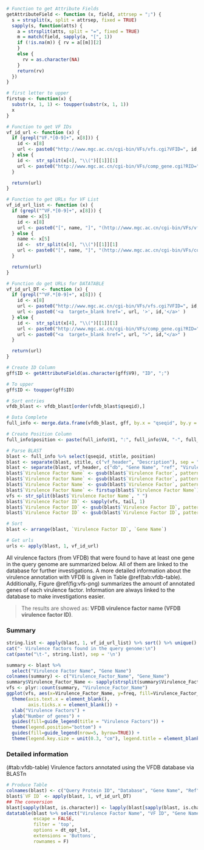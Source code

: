 ```r
# Function to get Attribute Fields
getAttributeField <- function (x, field, attrsep = ";") {
  s = strsplit(x, split = attrsep, fixed = TRUE)
  sapply(s, function(atts) {
    a = strsplit(atts, split = "=", fixed = TRUE)
    m = match(field, sapply(a, "[", 1))
    if (!is.na(m)) { rv = a[[m]][2]
    }
    else {
      rv = as.character(NA)
    }
    return(rv)
  })
}

# first letter to upper
firstup <- function(x) {
  substr(x, 1, 1) <- toupper(substr(x, 1, 1))
  x
}

# Function to get VF IDs
vf_id_url <- function (x) {
  if (grepl("VF.*[0-9]+", x[8])) {
    id <- x[8]
    url <- paste0("http://www.mgc.ac.cn/cgi-bin/VFs/vfs.cgi?VFID=", id, "#", id)
  } else {
    id <-  str_split(x[4], "\\(")[[1]][1]
    url <- paste0("http://www.mgc.ac.cn/cgi-bin/VFs/comp_gene.cgi?RID=", id)
  }

  return(url)
}

# Function to get URLs for VF List
vf_id_url_list <- function (x) {
  if (grepl("^VF.*[0-9]+", x[8])) {
    name <- x[5]
    id <- x[8]
    url <- paste0("[", name, "]", "(http://www.mgc.ac.cn/cgi-bin/VFs/vfs.cgi?VFID=", id, "#", id, ")")
  } else {
    name <- x[5]
    id <-  str_split(x[4], "\\(")[[1]][1]
    url <- paste0("[", name, "]", "(http://www.mgc.ac.cn/cgi-bin/VFs/comp_gene.cgi?RID=", id, ")")
  }

  return(url)
}

# Function do get URLs for DATATABLE
vf_id_url_DT <- function (x) {
  if (grepl("^VF.*[0-9]+", x[8])) {
    id <- x[8]
    url <- paste0("http://www.mgc.ac.cn/cgi-bin/VFs/vfs.cgi?VFID=", id, "#", id)
    url <- paste0('<a  target=_blank href=', url, '>', id,'</a>' )
  } else {
    id <-  str_split(x[4], "\\(")[[1]][1]
    url <- paste0("http://www.mgc.ac.cn/cgi-bin/VFs/comp_gene.cgi?RID=", id)
    url <- paste0("<a  target=_blank href=", url, ">", id,"</a>" )
  }

  return(url)
}

# Create ID Column
gff$ID <- getAttributeField(as.character(gff$V9), "ID", ";")

# To upper
gff$ID <- toupper(gff$ID)

# Sort entries
vfdb_blast <- vfdb_blast[order(vfdb_blast$qseqid),]

# Data Complete
full_info <- merge.data.frame(vfdb_blast, gff, by.x = "qseqid", by.y = "ID")

# Create Position Column
full_info$position <- paste(full_info$V1, ":", full_info$V4, "-", full_info$V5, sep = "")

# Parse BLAST
blast <- full_info %>% select(qseqid, stitle, position)
blast <- separate(blast, stitle, c("vf_header", "Description"), sep = " ", extra = "merge")
blast <- separate(blast, vf_header, c("db", "Gene Name", "ref", "Virulence Factor Name"), sep = "~~~", extra = "merge")
blast$`Virulence Factor Name` <- gsub(blast$`Virulence Factor`, pattern = "\\[", replacement = "")
blast$`Virulence Factor Name` <- gsub(blast$`Virulence Factor`, pattern = "\\]", replacement = "")
blast$`Virulence Factor Name` <- gsub(blast$`Virulence Factor`, pattern = "_", replacement = " ")
blast$`Virulence Factor Name` <- firstup(blast$`Virulence Factor Name`)
vfs <- str_split(blast$`Virulence Factor Name`, " ")
blast$`Virulence Factor ID` <- sapply(vfs, tail, 1)
blast$`Virulence Factor ID` <- gsub(blast$`Virulence Factor ID`, pattern = "\\(", replacement = "")
blast$`Virulence Factor ID` <- gsub(blast$`Virulence Factor ID`, pattern = "\\)", replacement = "")

# Sort
blast <- arrange(blast, `Virulence Factor ID`, `Gene Name`)

# Get urls
urls <- apply(blast, 1, vf_id_url)
```

All virulence factors (from VFDB) that were found to have at least one gene in the query genome are summarized below. All of them are linked to the database for further investigations. A more detailed information about the virulence annotation with VFDB is given in Table \@ref(tab:vfdb-table). Additionally, Figure \@ref(fig:vfs-png) summarizes the amount of annotated genes of each virulence factor. Information are always linked to the database to make investigations easier.

> The results are showed as: **VFDB virulence factor name (VFDB virulence factor ID)**.

### Summary

```r
string.list <- apply(blast, 1, vf_id_url_list) %>% sort() %>% unique()
cat("- Virulence factors found in the query genome:\n")
cat(paste("\t-", string.list), sep = '\n')
```

```r
summary <- blast %>%
  select("Virulence Factor Name", "Gene Name")
colnames(summary) <- c("Virulence_Factor_Name", "Gene_Name")
summary$Virulence_Factor_Name <- sapply(strsplit(summary$Virulence_Factor_Name, " (", fixed = TRUE), head, 1)
vfs <- plyr::count(summary, "Virulence_Factor_Name")
ggplot(vfs, aes(x=Virulence_Factor_Name, y=freq, fill=Virulence_Factor_Name)) + geom_bar(stat = "identity") +
  theme(axis.text.x = element_blank(),
        axis.ticks.x = element_blank()) +
  xlab("Virulence Factors") +
  ylab("Number of genes") +
  guides(fill=guide_legend(title = "Virulence Factors")) +
  theme(legend.position="bottom") +
  guides(fill=guide_legend(nrow=5, byrow=TRUE)) +
  theme(legend.key.size = unit(0.3, "cm"), legend.title = element_blank())
```

### Detailed information

<caption>(#tab:vfdb-table) Virulence factors annotated using the VFDB database via BLASTn</caption>
```r
# Produce Table
colnames(blast) <- c("Query Protein ID", "Database", "Gene Name", "Ref", "Virulence Factor Name", "Description", "Query Protein Coordinates", "VF ID")
blast$`VF ID` <- apply(blast, 1, vf_id_url_DT)
## The conversion
blast[sapply(blast, is.character)] <- lapply(blast[sapply(blast, is.character)], as.factor)
datatable(blast %>% select("Virulence Factor Name", "VF ID", "Gene Name", "Description", "Query Protein ID", "Query Protein Coordinates"),
          escape = FALSE,
          filter = 'top',
          options = dt_opt_lst,
          extensions = 'Buttons',
          rownames = F)
```

